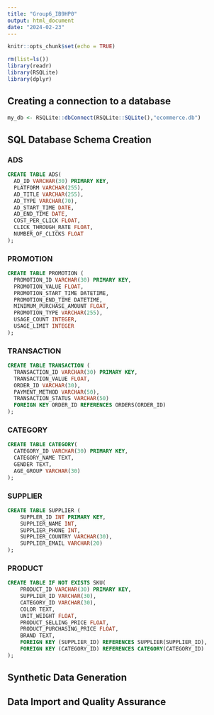 ```yaml
---
title: "Group6_IB9HP0"
output: html_document
date: "2024-02-23"
---
```


```r
knitr::opts_chunk$set(echo = TRUE)

rm(list=ls())
library(readr)
library(RSQLite)
library(dplyr)
```
## Creating a connection to a database

```r
my_db <- RSQLite::dbConnect(RSQLite::SQLite(),"ecommerce.db")
```


## SQL Database Schema Creation

### ADS
```sql
CREATE TABLE ADS(
  AD_ID VARCHAR(30) PRIMARY KEY,
  PLATFORM VARCHAR(255),
  AD_TITLE VARCHAR(255),
  AD_TYPE VARCHAR(70),
  AD_START_TIME DATE,
  AD_END_TIME DATE,
  COST_PER_CLICK FLOAT,
  CLICK_THROUGH_RATE FLOAT,
  NUMBER_OF_CLICKS FLOAT
);
```

### PROMOTION
```sql
CREATE TABLE PROMOTION (
  PROMOTION_ID VARCHAR(30) PRIMARY KEY,
  PROMOTION_VALUE FLOAT,
  PROMOTION_START_TIME DATETIME,
  PROMOTION_END_TIME DATETIME,
  MINIMUM_PURCHASE_AMOUNT FLOAT,
  PROMOTION_TYPE VARCHAR(255),
  USAGE_COUNT INTEGER,
  USAGE_LIMIT INTEGER
);
```

### TRANSACTION
```sql
CREATE TABLE TRANSACTION (
  TRANSACTION_ID VARCHAR(30) PRIMARY KEY,
  TRANSACTION_VALUE FLOAT,
  ORDER_ID VARCHAR(30),
  PAYMENT_METHOD VARCHAR(50),
  TRANSACTION_STATUS VARCHAR(50)
  FOREIGN KEY ORDER_ID REFERENCES ORDERS(ORDER_ID)
);
```


### CATEGORY
```sql
CREATE TABLE CATEGORY(
  CATEGORY_ID VARCHAR(30) PRIMARY KEY,
  CATEGORY_NAME TEXT,
  GENDER TEXT,
  AGE_GROUP VARCHAR(30)
);
```


### SUPPLIER
```sql
CREATE TABLE SUPPLIER (
    SUPPLER_ID INT PRIMARY KEY,
    SUPPLIER_NAME INT,
    SUPPLIER_PHONE INT,
    SUPPLIER_COUNTRY VARCHAR(30),
    SUPPLIER_EMAIL VARCHAR(20)
);

```



### PRODUCT
```sql
CREATE TABLE IF NOT EXISTS SKU(
    PRODUCT_ID VARCHAR(30) PRIMARY KEY,
    SUPPLIER_ID VARCHAR(30),
    CATEGORY_ID VARCHAR(30),
    COLOR TEXT,
    UNIT_WEIGHT FLOAT,
    PRODUCT_SELLING_PRICE FLOAT,
    PRODUCT_PURCHASING_PRICE FLOAT,
    BRAND TEXT,
    FOREIGN KEY (SUPPLIER_ID) REFERENCES SUPPLIER(SUPPLIER_ID),
    FOREIGN KEY (CATEGORY_ID) REFERENCES CATEGORY(CATEGORY_ID)
);
```



## Synthetic Data Generation

## Data Import and Quality Assurance

